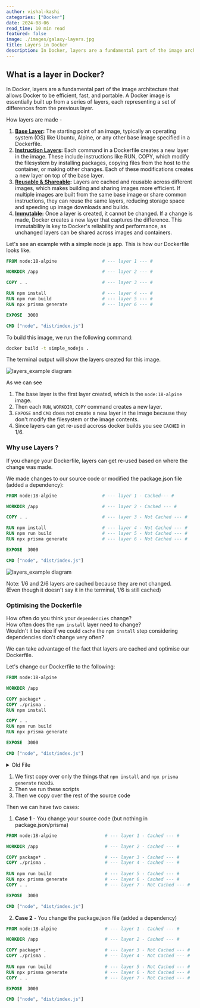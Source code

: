 ```yaml
---
author: vishal-kashi
categories: ["Docker"]
date: 2024-08-06
read_time: 10 min read
featured: false
image: ./images/galaxy-layers.jpg
title: Layers in Docker
description: In Docker, layers are a fundamental part of the image architecture that allows Docker to be efficient, fast, and portable. A Docker image is essentially built up from a series of layers, each representing a set of differences from the previous layer.
---
```


## What is a layer in Docker?

In Docker, layers are a fundamental part of the image architecture that allows Docker to be efficient, fast, and portable. A Docker image is essentially built up from a series of layers, each representing a set of differences from the previous layer.

How layers are made -
1. <b><u>Base Layer</u>:</b> The starting point of an image, typically an operating system (OS) like Ubuntu, Alpine, or any other base image specified in a Dockerfile.
2. <b><u>Instruction Layers</u>:</b> Each command in a Dockerfile creates a new layer in the image. These include instructions like RUN, COPY, which modify the filesystem by installing packages, copying files from the host to the container, or making other changes. Each of these modifications creates a new layer on top of the base layer.
3. <b><u>Reusable & Shareable</u>:</b> Layers are cached and reusable across different images, which makes building and sharing images more efficient. If multiple images are built from the same base image or share common instructions, they can reuse the same layers, reducing storage space and speeding up image downloads and builds.
4. <b><u>Immutable</u>:</b> Once a layer is created, it cannot be changed. If a change is made, Docker creates a new layer that captures the difference. This immutability is key to Docker's reliability and performance, as unchanged layers can be shared across images and containers.


Let's see an example with a simple node js app. This is how our Dockerfile looks like.

```dockerfile
FROM node:18-alpine                 # --- layer 1 --- #

WORKDIR /app                        # --- layer 2 --- #

COPY . .                            # --- layer 3 --- #

RUN npm install                     # --- layer 4 --- #
RUN npm run build                   # --- layer 5 --- #
RUN npx prisma generate             # --- layer 6 --- #

EXPOSE  3000

CMD ["node", "dist/index.js"]
```

To build this image, we run the following command:

```bash
docker build -t simple_nodejs .
```

The terminal output will show the layers created for this image.

<Image src={layers_example} alt="layers_example diagram" class="rounded-md"/>

As we can see
1. The base layer is the first layer created, which is the `node:18-alpine` image.
2. Then each `RUN`, `WORKDIR`, `COPY` command creates a new layer.
3. `EXPOSE` and `CMD` does not create a new layer in the image because they don't modify the filesystem or the image contents.
4. Since layers can get re-used accross docker builds you see `CACHED` in 1/6.


### Why use Layers ?

If you change your Dockerfile, layers can get re-used based on where the change was made.

We made changes to our source code or modified the package.json file (added a dependency):
```dockerfile
FROM node:18-alpine                 # --- layer 1 - Cached--- #

WORKDIR /app                        # --- layer 2 - Cached --- #

COPY . .                            # --- layer 3 - Not Cached --- #

RUN npm install                     # --- layer 4 - Not Cached --- #
RUN npm run build                   # --- layer 5 - Not Cached --- #
RUN npx prisma generate             # --- layer 6 - Not Cached --- #

EXPOSE  3000

CMD ["node", "dist/index.js"]
```

<Image src={layers_example} alt="layers_example diagram" class="rounded-md"/>

Note: 1/6 and 2/6 layers are cached because they are not changed. <br/>
(Even though it doesn't say it in the terminal, 1/6 is still cached)


### Optimising the Dockerfile

How often do you think your `dependencies` change? <br/>
How often does the `npm install` layer need to change? <br/>
Wouldn't it be nice if we could `cache` the `npm install` step considering dependencies don't change very often? <br/>

We can take advantage of the fact that layers are cached and optimise our Dockerfile.

Let's change our Dockerfile to the following:

```dockerfile
FROM node:18-alpine                

WORKDIR /app                        

COPY package* .
COPY ./prisma .
RUN npm install                     

COPY . .                            
RUN npm run build                   
RUN npx prisma generate             

EXPOSE  3000

CMD ["node", "dist/index.js"]
```

<details>
  <summary>Old File</summary>
  
```dockerfile
FROM node:18-alpine                 

WORKDIR /app                        

COPY . .                            

RUN npm install                     
RUN npm run build                   
RUN npx prisma generate             

EXPOSE  3000

CMD ["node", "dist/index.js"]
```
  
</details>

1. We first copy over only the things that `npm install` and `npx prisma generate` needs.
2. Then we run these scripts
3. Then we copy over the rest of the source code

Then we can have two cases:

1. <b>Case 1</b> - You change your source code (but nothing in package.json/prisma)

```dockerfile
FROM node:18-alpine                  # --- layer 1 - Cached --- #

WORKDIR /app                         # --- layer 2 - Cached --- #

COPY package* .                      # --- layer 3 - Cached --- #
COPY ./prisma .                      # --- layer 4 - Cached --- #
    
RUN npm run build                    # --- layer 5 - Cached --- #
RUN npx prisma generate              # --- layer 6 - Cached --- #
COPY . .                             # --- layer 7 - Not Cached --- #  

EXPOSE  3000

CMD ["node", "dist/index.js"]
```

2. <b>Case 2</b> - You change the package.json file (added a dependency)

```dockerfile
FROM node:18-alpine                  # --- layer 1 - Cached --- #

WORKDIR /app                         # --- layer 2 - Cached --- #

COPY package* .                      # --- layer 3 - Not Cached --- #
COPY ./prisma .                      # --- layer 4 - Not Cached --- #
    
RUN npm run build                    # --- layer 5 - Not Cached --- #
RUN npx prisma generate              # --- layer 6 - Not Cached --- #
COPY . .                             # --- layer 7 - Not Cached --- #  

EXPOSE  3000

CMD ["node", "dist/index.js"]
```
